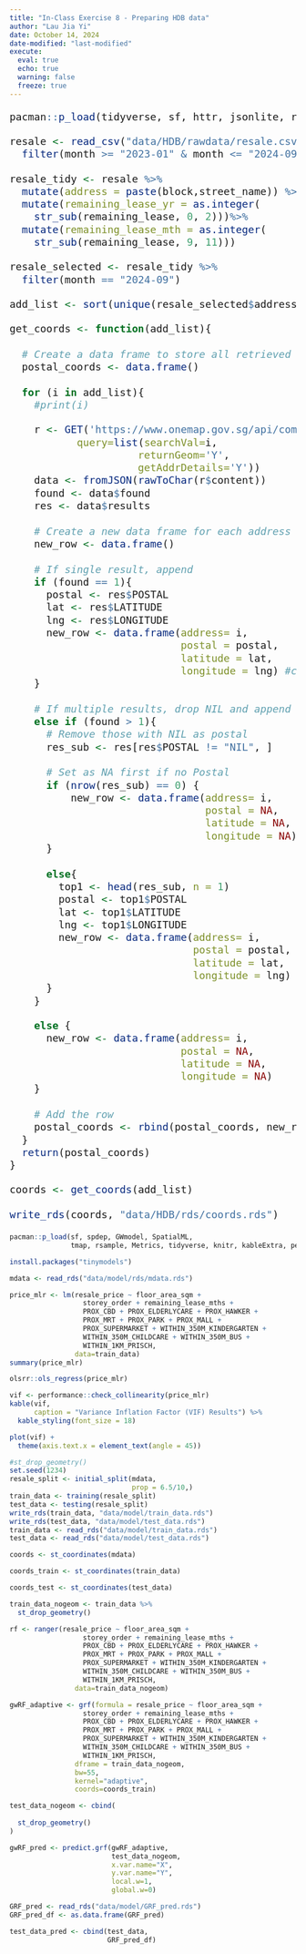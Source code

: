 ```yaml
---
title: "In-Class Exercise 8 - Preparing HDB data"
author: "Lau Jia Yi"
date: October 14, 2024
date-modified: "last-modified"
execute:
  eval: true
  echo: true
  warning: false
  freeze: true
---
```


::: {style="font-size: 1.50em"}
```r
pacman::p_load(tidyverse, sf, httr, jsonlite, rvest)
```

```r
resale <- read_csv("data/HDB/rawdata/resale.csv") %>%
  filter(month >= "2023-01" & month <= "2024-09")
```

```r
resale_tidy <- resale %>%
  mutate(address = paste(block,street_name)) %>%
  mutate(remaining_lease_yr = as.integer(
    str_sub(remaining_lease, 0, 2)))%>%
  mutate(remaining_lease_mth = as.integer(
    str_sub(remaining_lease, 9, 11)))
```

```r
resale_selected <- resale_tidy %>%
  filter(month == "2024-09")
```

```r
add_list <- sort(unique(resale_selected$address))
```

```r
get_coords <- function(add_list){
  
  # Create a data frame to store all retrieved coordinates
  postal_coords <- data.frame()
    
  for (i in add_list){
    #print(i)

    r <- GET('https://www.onemap.gov.sg/api/common/elastic/search?',
           query=list(searchVal=i,
                     returnGeom='Y',
                     getAddrDetails='Y'))
    data <- fromJSON(rawToChar(r$content))
    found <- data$found
    res <- data$results
    
    # Create a new data frame for each address
    new_row <- data.frame()
    
    # If single result, append 
    if (found == 1){
      postal <- res$POSTAL 
      lat <- res$LATITUDE
      lng <- res$LONGITUDE
      new_row <- data.frame(address= i, 
                            postal = postal, 
                            latitude = lat, 
                            longitude = lng) #can amend to x y to be wgs projected coords
    }
    
    # If multiple results, drop NIL and append top 1
    else if (found > 1){
      # Remove those with NIL as postal
      res_sub <- res[res$POSTAL != "NIL", ]
      
      # Set as NA first if no Postal
      if (nrow(res_sub) == 0) {
          new_row <- data.frame(address= i, 
                                postal = NA, 
                                latitude = NA, 
                                longitude = NA)
      }
      
      else{
        top1 <- head(res_sub, n = 1)
        postal <- top1$POSTAL 
        lat <- top1$LATITUDE
        lng <- top1$LONGITUDE
        new_row <- data.frame(address= i, 
                              postal = postal, 
                              latitude = lat, 
                              longitude = lng)
      }
    }

    else {
      new_row <- data.frame(address= i, 
                            postal = NA, 
                            latitude = NA, 
                            longitude = NA)
    }
    
    # Add the row
    postal_coords <- rbind(postal_coords, new_row)
  }
  return(postal_coords)
}
```

```r
coords <- get_coords(add_list)
```

```r
write_rds(coords, "data/HDB/rds/coords.rds")
```
:::

```r

pacman::p_load(sf, spdep, GWmodel, SpatialML, 
               tmap, rsample, Metrics, tidyverse, knitr, kableExtra, performance)
```

```r
install.packages("tinymodels")
```

```r
mdata <- read_rds("data/model/rds/mdata.rds")
```

```r
price_mlr <- lm(resale_price ~ floor_area_sqm +
                  storey_order + remaining_lease_mths +
                  PROX_CBD + PROX_ELDERLYCARE + PROX_HAWKER +
                  PROX_MRT + PROX_PARK + PROX_MALL + 
                  PROX_SUPERMARKET + WITHIN_350M_KINDERGARTEN +
                  WITHIN_350M_CHILDCARE + WITHIN_350M_BUS +
                  WITHIN_1KM_PRISCH,
                data=train_data)
summary(price_mlr)
```

```r
olsrr::ols_regress(price_mlr)
```

```r
vif <- performance::check_collinearity(price_mlr)
kable(vif,
      caption = "Variance Inflation Factor (VIF) Results") %>%
  kable_styling(font_size = 18)
```

```r
plot(vif) +
  theme(axis.text.x = element_text(angle = 45))
```

```r
#st_drop_geometry()
set.seed(1234)
resale_split <- initial_split(mdata, 
                              prop = 6.5/10,)
train_data <- training(resale_split)
test_data <- testing(resale_split)
write_rds(train_data, "data/model/train_data.rds")
write_rds(test_data, "data/model/test_data.rds")
train_data <- read_rds("data/model/train_data.rds")
test_data <- read_rds("data/model/test_data.rds")
```

```r
coords <- st_coordinates(mdata)

coords_train <- st_coordinates(train_data)

coords_test <- st_coordinates(test_data)
```

```r
train_data_nogeom <- train_data %>%
  st_drop_geometry()
```

```r
rf <- ranger(resale_price ~ floor_area_sqm +
                  storey_order + remaining_lease_mths +
                  PROX_CBD + PROX_ELDERLYCARE + PROX_HAWKER +
                  PROX_MRT + PROX_PARK + PROX_MALL + 
                  PROX_SUPERMARKET + WITHIN_350M_KINDERGARTEN +
                  WITHIN_350M_CHILDCARE + WITHIN_350M_BUS +
                  WITHIN_1KM_PRISCH,
                data=train_data_nogeom)
```

```r
gwRF_adaptive <- grf(formula = resale_price ~ floor_area_sqm +
                  storey_order + remaining_lease_mths +
                  PROX_CBD + PROX_ELDERLYCARE + PROX_HAWKER +
                  PROX_MRT + PROX_PARK + PROX_MALL + 
                  PROX_SUPERMARKET + WITHIN_350M_KINDERGARTEN +
                  WITHIN_350M_CHILDCARE + WITHIN_350M_BUS +
                  WITHIN_1KM_PRISCH,
                dframe = train_data_nogeom,
                bw=55,
                kernel="adaptive",
                coords=coords_train)
```

```r
test_data_nogeom <- cbind(
  
  st_drop_geometry()
)
```

```r
gwRF_pred <- predict.grf(gwRF_adaptive,
                         test_data_nogeom,
                         x.var.name="X",
                         y.var.name="Y",
                         local.w=1,
                         global.w=0)
```

```r
GRF_pred <- read_rds("data/model/GRF_pred.rds")
GRF_pred_df <- as.data.frame(GRF_pred)

test_data_pred <- cbind(test_data,
                        GRF_pred_df)
```
